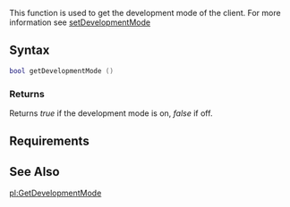 
{{Client function}}
This function is used to get the development mode of the client. For more information see [[/setDevelopmentMode.md|setDevelopmentMode]]

==Syntax==
<syntaxhighlight lang="lua">
bool getDevelopmentMode ()
</syntaxhighlight>

===Returns===
Returns ''true'' if the development mode is on, ''false'' if off.

==Requirements==
{{Requirements|n/a|1.1.1-9.03355|}}

==See Also==
{{Client_utility_functions}}

[[/pl:GetDevelopmentMode.md|pl:GetDevelopmentMode]]
